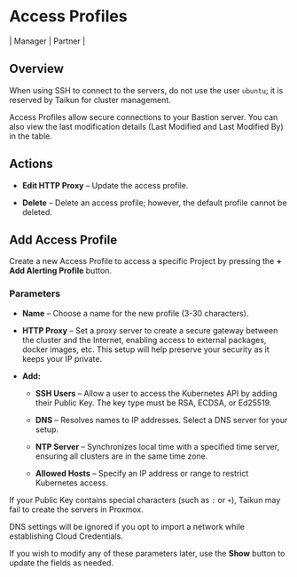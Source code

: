 # Access Profiles

\| Manager | Partner |

## Overview

<Note>When using SSH to connect to the servers, do not use the user `ubuntu`; it is reserved by Taikun for cluster management.</Note>

Access Profiles allow secure connections to your Bastion server. You can also view the last modification details (Last Modified and Last Modified By) in the table.

## Actions

* <Icon icon="pencil" iconType="solid" /> **Edit HTTP Proxy** – Update the access profile.

* <Icon icon="trash" iconType="solid" /> **Delete** – Delete an access profile; however, the default profile cannot be deleted.

## Add Access Profile

Create a new Access Profile to access a specific Project by pressing the **+ Add Alerting Profile** button.

### Parameters

* **Name** – Choose a name for the new profile (3-30 characters).

* **HTTP Proxy** – Set a proxy server to create a secure gateway between the cluster and the Internet, enabling access to external packages, docker images, etc. This setup will help preserve your security as it keeps your IP private.

* **Add:**

  * **SSH Users** – Allow a user to access the Kubernetes API by adding their Public Key. The key type must be RSA, ECDSA, or Ed25519.

  * **DNS** – Resolves names to IP addresses. Select a DNS server for your setup.

  * **NTP Server** – Synchronizes local time with a specified time server, ensuring all clusters are in the same time zone.

  * **Allowed Hosts** – Specify an IP address or range to restrict Kubernetes access.

<Note>If your Public Key contains special characters (such as `:` or `+`), Taikun may fail to create the servers in Proxmox.</Note>

<Note>DNS settings will be ignored if you opt to import a network while establishing Cloud Credentials.</Note>

If you wish to modify any of these parameters later, use the **Show** button to update the fields as needed.